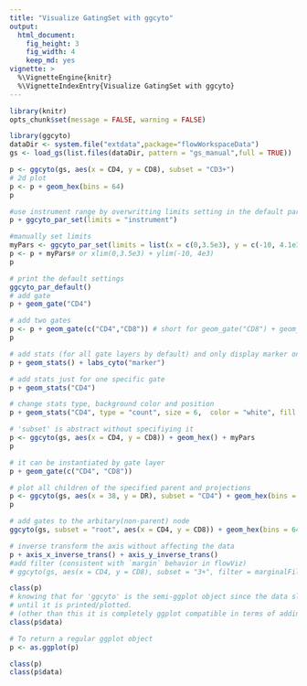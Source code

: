 ```yaml
---
title: "Visualize GatingSet with ggcyto"
output:
  html_document:
    fig_height: 3
    fig_width: 4
    keep_md: yes
vignette: >    
  %\VignetteEngine{knitr}
  %\VignetteIndexEntry{Visualize GatingSet with ggcyto}        
---
```


```r
library(knitr)
opts_chunk$set(message = FALSE, warning = FALSE)
```


```r
library(ggcyto)
dataDir <- system.file("extdata",package="flowWorkspaceData")
gs <- load_gs(list.files(dataDir, pattern = "gs_manual",full = TRUE))
```


```r
p <- ggcyto(gs, aes(x = CD4, y = CD8), subset = "CD3+") 
# 2d plot 
p <- p + geom_hex(bins = 64)
p

#use instrument range by overwritting limits setting in the default parameter setting
p + ggcyto_par_set(limits = "instrument")

#manually set limits
myPars <- ggcyto_par_set(limits = list(x = c(0,3.5e3), y = c(-10, 4.1e3)))
p <- p + myPars# or xlim(0,3.5e3) + ylim(-10, 4e3) 
p

# print the default settings
ggcyto_par_default()
# add gate
p + geom_gate("CD4")

# add two gates
p <- p + geom_gate(c("CD4","CD8")) # short for geom_gate("CD8") + geom_gate("CD4")
p

# add stats (for all gate layers by default) and only display marker on axis
p + geom_stats() + labs_cyto("marker")

# add stats just for one specific gate
p + geom_stats("CD4")

# change stats type, background color and position
p + geom_stats("CD4", type = "count", size = 6,  color = "white", fill = "black", adjust = 0.3)
```

```r
# 'subset' is abstract without specifiying it
p <- ggcyto(gs, aes(x = CD4, y = CD8)) + geom_hex() + myPars
p
```

```r

# it can be instantiated by gate layer
p + geom_gate(c("CD4", "CD8"))

# plot all children of the specified parent and projections
p <- ggcyto(gs, aes(x = 38, y = DR), subset = "CD4") + geom_hex(bins = 64) + geom_gate() + geom_stats()
p

# add gates to the arbitary(non-parent) node
ggcyto(gs, subset = "root", aes(x = CD4, y = CD8)) + geom_hex(bins = 64) + geom_gate("CD4") + myPars

# inverse transform the axis without affecting the data
p + axis_x_inverse_trans() + axis_y_inverse_trans()
#add filter (consistent with `margin` behavior in flowViz)
# ggcyto(gs, aes(x = CD4, y = CD8), subset = "3+", filter = marginalFilter)  + geom_hex(bins = 32, na.rm = T)
```


```r
class(p)
# knowing that for 'ggcyto' is the semi-ggplot object since the data slot is NOT fortified to data.frame
# until it is printed/plotted.
# (other than this it is completely ggplot compatible in terms of adding layers and parameters)
class(p$data)

# To return a regular ggplot object
p <- as.ggplot(p)

class(p)
class(p$data)
```




